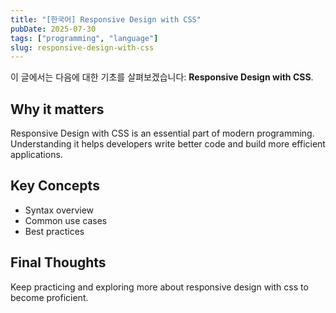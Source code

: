 ```yaml
---
title: "[한국어] Responsive Design with CSS"
pubDate: 2025-07-30
tags: ["programming", "language"]
slug: responsive-design-with-css
---
```


이 글에서는 다음에 대한 기초를 살펴보겠습니다: **Responsive Design with CSS**.

## Why it matters

Responsive Design with CSS is an essential part of modern programming. Understanding it helps developers write better code and build more efficient applications.

## Key Concepts

- Syntax overview
- Common use cases
- Best practices

## Final Thoughts

Keep practicing and exploring more about responsive design with css to become proficient.
